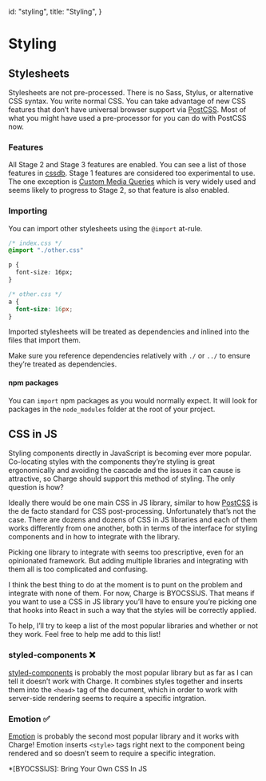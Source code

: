 
  id: "styling",
  title: "Styling",
}


# Styling

## Stylesheets

Stylesheets are not pre-processed. There is no Sass, Stylus, or alternative CSS syntax. You write normal CSS. You can take advantage of new CSS features that don’t have universal browser support via [PostCSS][postcss]. Most of what you might have used a pre-processor for you can do with PostCSS now.

### Features

All Stage 2 and Stage 3 features are enabled. You can see a list of those features in [cssdb][cssdb]. Stage 1 features are considered too experimental to use. The one exception is [Custom Media Queries][custom-media-queries] which is very widely used and seems likely to progress to Stage 2, so that feature is also enabled.

### Importing

You can import other stylesheets using the `@import` at-rule.

```css
/* index.css */
@import "./other.css"

p {
  font-size: 16px;
}
```

```css
/* other.css */
a {
  font-size: 16px;
}
```

Imported stylesheets will be treated as dependencies and inlined into the files that import them.

Make sure you reference dependencies relatively with `./` or `../` to ensure they’re treated as dependencies.

#### npm packages

You can `import` npm packages as you would normally expect. It will look for packages in the `node_modules` folder at the root of your project.

## CSS in JS

Styling components directly in JavaScript is becoming ever more popular. Co-locating styles with the components they’re styling is great ergonomically and avoiding the cascade and the issues it can cause is attractive, so Charge should support this method of styling. The only question is how?

Ideally there would be one main CSS in JS library, similar to how [PostCSS][postcss] is the de facto standard for CSS post-processing. Unfortunately that’s not the case. There are dozens and dozens of CSS in JS libraries and each of them works differently from one another, both in terms of the interface for styling components and in how to integrate with the library.

Picking one library to integrate with seems too prescriptive, even for an opinionated framework. But adding multiple libraries and integrating with them all is too complicated and confusing.

I think the best thing to do at the moment is to punt on the problem and integrate with none of them. For now, Charge is BYOCSSIJS. That means if you want to use a CSS in JS library you’ll have to ensure you’re picking one that hooks into React in such a way that the styles will be correctly applied.

To help, I’ll try to keep a list of the most popular libraries and whether or not they work. Feel free to help me add to this list!

### styled-components ❌

[styled-components][styled-components] is probably the most popular library but as far as I can tell it doesn’t work with Charge. It combines styles together and inserts them into the `<head>` tag of the document, which in order to work with server-side rendering seems to require a specific intgration.

### Emotion ✅

[Emotion][emotion] is probably the second most popular library and it works with Charge! Emotion inserts `<style>` tags right next to the component being rendered and so doesn’t seem to require a specific integration.

[postcss]: https://postcss.org
[cssdb]: https://cssdb.org
[custom-media-queries]: https://cssdb.org/#custom-media-queries
[styled-components]: https://www.styled-components.com
[emotion]: https://emotion.sh/docs/introduction

*[BYOCSSIJS]: Bring Your Own CSS In JS
